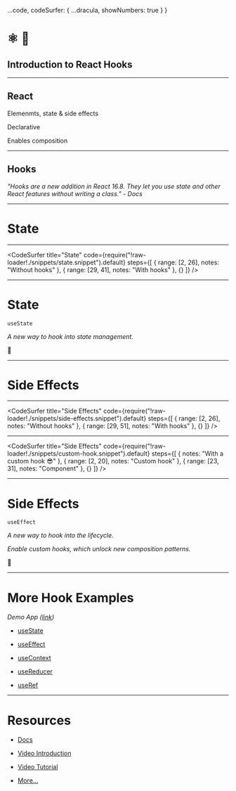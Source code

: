 
  ...code,
  codeSurfer: {
    ...dracula,
    showNumbers: true
  }
}

<Head>
  <title>Introduction to React Hooks</title>
</Head>

# ⚛️ 🎣

## Introduction to React Hooks

---

## React

<Appear>
  <p>Elemenmts, state & side effects</p>
  <p>Declarative</p>
  <p>Enables composition</p>
</Appear>

---

## Hooks

_"Hooks are a new addition in React 16.8. They let you use state and other React features without writing a class." - Docs_

---


# State

<Counter />

---

<CodeSurfer
 title="State"
  code={require("!raw-loader!./snippets/state.snippet").default}
  steps={[
    { range: [2, 26], notes: "Without hooks" },
    { range: [29, 41], notes: "With hooks" },
    {}
  ]}
/>

---

# State

`useState`

_A new way to hook into state management._

🎉

---


# Side Effects

<MousePosition />

---

<CodeSurfer
 title="Side Effects"
  code={require("!raw-loader!./snippets/side-effects.snippet").default}
   steps={[
    { range: [2, 26], notes: "Without hooks" },
    { range: [29, 51], notes: "With hooks" },
    {}
  ]}
/>

---

<CodeSurfer
 title="Side Effects"
  code={require("!raw-loader!./snippets/custom-hook.snippet").default}
   steps={[
    { notes: "With a custom hook 😎" },
    { range: [2, 20], notes: "Custom hook" },
    { range: [23, 31], notes: "Component" },
    {}
  ]}
/>

---

# Side Effects

`useEffect`

_A new way to hook into the lifecycle._

_Enable custom hooks, which unlock new composition patterns._

🎉

---

# More Hook Examples

 _Demo App ([link](https://github.com/colinrcummings/react-suspense-hooks-todo-app))_

- [useState](https://github.com/colinrcummings/react-suspense-hooks-todo-app/search?q=useState&unscoped_q=useState)

- [useEffect](https://github.com/colinrcummings/react-suspense-hooks-todo-app/search?q=useEffect&unscoped_q=useEffect)

- [useContext](https://github.com/colinrcummings/react-suspense-hooks-todo-app/search?q=useContext&unscoped_q=useContext)

- [useReducer](https://github.com/colinrcummings/react-suspense-hooks-todo-app/search?q=useReducer&unscoped_q=useReducer)

- [useRef](https://github.com/colinrcummings/react-suspense-hooks-todo-app/search?q=useRef&unscoped_q=useRef)
---

# Resources

- [Docs](https://reactjs.org/docs/hooks-intro.html)

- [Video Introduction](https://www.youtube.com/watch?v=dpw9EHDh2bM)

- [Video Tutorial](https://egghead.io/courses/simplify-react-apps-with-react-hooks)

- [More...](https://github.com/glauberfc/awesome-react-hooks)
